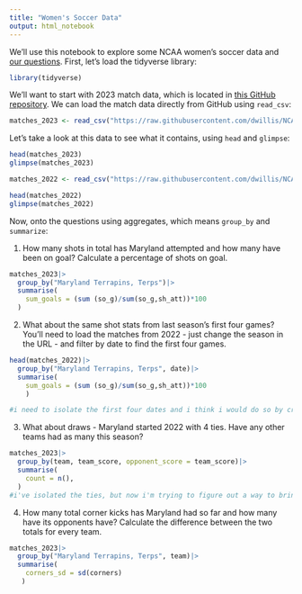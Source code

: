 ```yaml
---
title: "Women's Soccer Data"
output: html_notebook
---
```


We'll use this notebook to explore some NCAA women's soccer data and [our questions](https://docs.google.com/spreadsheets/d/1kTSrnl1URmcexIWLDMWqDnp3q-c2OS45uifnhjp10n4/edit#gid=0). First, let's load the tidyverse library:

```r
library(tidyverse)
```

We'll want to start with 2023 match data, which is located in [this GitHub repository](https://github.com/dwillis/NCAAWomensSoccerData). We can load the match data directly from GitHub using `read_csv`:


```r
matches_2023 <- read_csv("https://raw.githubusercontent.com/dwillis/NCAAWomensSoccerData/main/data/ncaa_womens_soccer_matchstats_2023.csv")
```

Let's take a look at this data to see what it contains, using `head` and `glimpse`:

```r
head(matches_2023)
glimpse(matches_2023)
```
```r
matches_2022 <- read_csv("https://raw.githubusercontent.com/dwillis/NCAAWomensSoccerData/main/data/ncaa_womens_soccer_matchstats_2022.csv")
```
```r
head(matches_2022)
glimpse(matches_2022)
```

Now, onto the questions using aggregates, which means `group_by` and `summarize`:

1. How many shots in total has Maryland attempted and how many have been on goal? Calculate a percentage of shots on goal.

```r
matches_2023|>
  group_by("Maryland Terrapins, Terps")|>
  summarise(
    sum_goals = (sum (so_g)/sum(so_g,sh_att))*100
  )

```

2. What about the same shot stats from last season's first four games? You'll need to load the matches from 2022 - just change the season in the URL - and filter by date to find the first four games.

```r
head(matches_2022)|>
  group_by("Maryland Terrapins, Terps", date)|>
  summarise(
    sum_goals = (sum (so_g)/sum(so_g,sh_att))*100
    )

#i need to isolate the first four dates and i think i would do so by creating some sort of range. I tried doing: date (dates here,  but i received an error. also head automatically brings the amount of rows down to 6. 
```




3. What about draws - Maryland started 2022 with 4 ties. Have any other teams had as many this season?

```r
matches_2023|>
  group_by(team, team_score, opponent_score = team_score)|>
  summarise(
    count = n(),
  )
#i've isolated the ties, but now i'm trying to figure out a way to bring together the amount of ties by team.
```


4. How many total corner kicks has Maryland had so far and how many have its opponents have? Calculate the difference between the two totals for every team.

```r
matches_2023|>
  group_by("Maryland Terrapins, Terps", team)|>
  summarise(
    corners_sd = sd(corners)
   )
```

